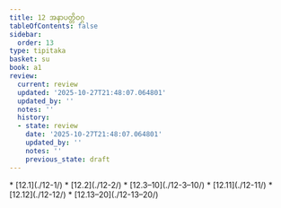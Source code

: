 ```yaml
---
title: 12 အနာပတ္တိဝဂ္ဂ
tableOfContents: false
sidebar:
  order: 13
type: tipitaka
basket: su
book: a1
review:
  current: review
  updated: '2025-10-27T21:48:07.064801'
  updated_by: ''
  notes: ''
  history:
  - state: review
    date: '2025-10-27T21:48:07.064801'
    updated_by: ''
    notes: ''
    previous_state: draft
---
```



<ReviewStatus review={frontmatter.review} showDetails={true} />

<HypothesisAnnotation frontmatter={frontmatter} />

<DynamicBreadcrumb />



<TableOfContents book="a1" section="12">
* [12.1](./12-1/)
* [12.2](./12-2/)
* [12.3–10](./12-3–10/)
* [12.11](./12-11/)
* [12.12](./12-12/)
* [12.13–20](./12-13–20/)
</TableOfContents>